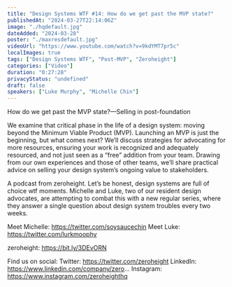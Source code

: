 ```yaml
---
title: "Design Systems WTF #14: How do we get past the MVP state?"
publishedAt: "2024-03-27T22:14:06Z"
image: "./hqdefault.jpg"
dateAdded: "2024-03-28"
poster: "./maxresdefault.jpg"
videoUrl: "https://www.youtube.com/watch?v=9kdYMT7pr5c"
localImages: true
tags: ["Design Systems WTF", "Post-MVP", "Zeroheight"]
categories: ["Video"]
duration: "0:27:28"
privacyStatus: "undefined"
draft: false
speakers: ["Luke Murphy", "Michelle Chin"]
---
```

How do we get past the MVP state?—Selling in post-foundation

We examine that critical phase in the life of a design system: moving beyond the Minimum Viable Product (MVP). Launching an MVP is just the beginning, but what comes next? We’ll discuss strategies for advocating for more resources, ensuring your work is recognized and adequately resourced, and not just seen as a “free” addition from your team. Drawing from our own experiences and those of other teams, we’ll share practical advice on selling your design system’s ongoing value to stakeholders.

A podcast from zeroheight. Let’s be honest, design systems are full of choice wtf moments. Michelle and Luke, two of our resident design advocates, are attempting to combat this with a new regular series, where they answer a single question about design system troubles every two weeks.

Meet Michelle: https://twitter.com/soysaucechin
Meet Luke: https://twitter.com/lurkmoophy


zeroheight: https://bit.ly/3DEvORN

Find us on social:
Twitter: https://twitter.com/zeroheight
LinkedIn: https://www.linkedin.com/company/zero...
Instagram: https://www.instagram.com/zeroheighthq
